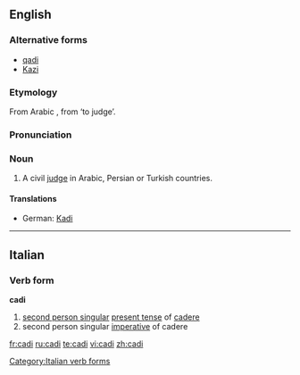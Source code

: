 ==English==

===Alternative forms===
* [[qadi]]
* [[Kazi]]

===Etymology===
From Arabic '''{{Arab|[[قاضي]]}}''', from '''{{Arab|[[قض]]}}''' ‘to judge’.

===Pronunciation===
{{IPA|/ˈkɑːdi/}}

===Noun===
{{en-noun}}

# A civil [[judge]] in Arabic, Persian or Turkish countries.

====Translations====
{{trans-top|A civil judge}}
* German: [[Kadi]] {{m}}
{{trans-mid}}
{{trans-bottom}}

----

==Italian==

===Verb form===
'''cadi'''

# [[second person singular]] [[present tense]] of [[cadere]]
# second person singular [[imperative]] of cadere

[[Category:Italian verb forms]]

[[fr:cadi]]
[[ru:cadi]]
[[te:cadi]]
[[vi:cadi]]
[[zh:cadi]]